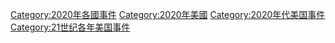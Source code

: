 [[Category:2020年各國事件|Category:2020年各國事件]]
[[Category:2020年美國|Category:2020年美國]]
[[Category:2020年代美国事件|Category:2020年代美国事件]]
[[Category:21世纪各年美国事件|Category:21世纪各年美国事件]]